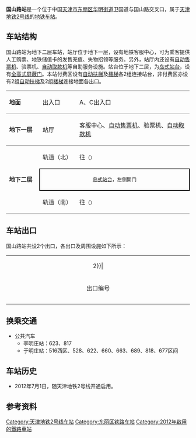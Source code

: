 {{noteTA 
|G1 =Transport}}
{{Infobox station
|name = 国山路
|eng_name = Guoshanlu
|linecolour = {{天津地铁颜色|2}}
|image = Platform of Guoshanlu Station (20200426111859).jpg
|caption = 国山路站站台（2020年4月）
|other_name = 
|country = {{PRC}}
|borough = [[天津市|天津市]][[东丽区|东丽区]][[华明街道|华明街道]]
|address = 卫国道与国山路交叉口
|coordinates = {{coord|39|9|11.7929|N|117|18|12.1666|E|display=inline,title|Region:CH_type}}
|elevation = 
|operator = [[天津轨道交通集团|天津轨道交通集团]]
|lines = {{天津地铁线路名|2|SL}}
|distance = 
|platform = 1座[[岛式站台|岛式站台]]
|tracks = 2条
|bus_routes = 
|bus_stands = 
|connections = 公交站
|structure = 地下车站
|hall = 地下站厅
|depth = 
|levels = 
|interchange = 
|exits = 2个
|lift = 
|escalator = 8条
|architect = 
|architectural_style = 
|colour = 白色
|type = 
|status = 运营中
|code = 
|zone = 
|classification = 
|website = 
|built = 
|opened = 2012年7月1日
|closed = 
|pass_year = 
|passengers = 
|pass_system = 
|pass_rank = 
|mpassengers = 
|trains = 
|station_hours = 
|hours = 
|first = 往{{天津地铁起讫站|2|R}}：06:15<br />往{{天津地铁起讫站|2|L}}：06:02
|last = 往{{天津地铁起讫站|2|R}}：23:34<br />往{{天津地铁起讫站|2|L}}：23:02
|adjacent = {{adjacent stations|system=天津地铁|line=2|left=登州路|right=空港经济区}}
|other_services = 
|route_map = 
}}
'''国山路站'''是一个位于中国[[天津市|天津市]][[东丽区|东丽区]][[华明街道|华明街道]]卫国道与国山路交叉口，属于[[天津地铁|天津地铁]][[天津地铁2号线|2号线]]的[[地铁车站|地铁车站]]。

==车站结构==
国山路站为地下二层车站，站厅位于地下一层，设有地铁客服中心，可为乘客提供人工购票、地铁储值卡的发售充值、失物招领等服务。另外，站厅内还设有[[自动售票机|自动售票机]]、验票机、[[自动取款机|自动取款机]]等自助服务设施。站台位于地下二层，为[[岛式站台|岛式站台]]，设有[[屏蔽门|全高式屏蔽门]]。本站付费区设有[[自动扶梯|自动扶梯]]及[[楼梯|楼梯]]各2组连接站台，非付费区亦设有2组[[自动扶梯|自动扶梯]]及2组[[楼梯|楼梯]]连接地面各出口。

{|cellspacing=0 cellpadding=3
|-
|style="border-top:solid 1px gray;border-bottom:solid 1px gray;" valign=top width=100|'''地面'''
|style="border-top:solid 1px gray;border-bottom:solid 1px gray;" valign=top width=100|出入口
|style="border-top:solid 1px gray;border-bottom:solid 1px gray;" valign=top width=400|A、C出入口
|-
|style="border-bottom:solid 1px gray;" valign=top|'''地下一层'''
|style="border-bottom:solid 1px gray;" valign=top|站厅
|style="border-bottom:solid 1px gray;" valign=top|客服中心、[[自动售票机|自动售票机]]、验票机、[[自动取款机|自动取款机]]
|-
|style="border-bottom:solid 1px gray;" rowspan=3 valign=top|'''地下二层'''
|轨道（北）
|{{arrow|L}} {{天津地铁线路名|2|c}}往{{站|曹庄}}<small>（{{站|登州路}}）</small>
|-
|style="border-right:solid 2px black;border-left:solid 2px black;border-top:solid 2px black;border-bottom:solid 2px black;" colspan=2|<center><small>[[岛式站台|岛式站台]]，左側開门</small></center>
|-
|style="border-bottom:solid 1px gray;"|轨道（南）
|style="border-bottom:solid 1px gray;"|{{arrow|R}} {{天津地铁线路名|2|c}}往{{站|滨海国际机场}}<small>（{{站|空港经济区}}）</small>
|}

== 车站出口 ==
国山路站共设2个出口，各出口及周围设施如下所示：
{| class="wikitable" style="width:65%"
|colspan=4 align="center" bgcolor={{天津地铁颜色|2}}|
|-
! style="width:9%" | 出口编号
! style="width:25%" | 地点
! style="width:53%" | 可到达目的地
|-
| align="center" style="border-bottom:none" | {{港鐵出口|A}}  ||卫国道南侧||李明庄工业园区
|-
| align="center" style="border-bottom:none" | {{港鐵出口|C}}  ||卫国道南侧||李明庄春华苑、惠泽嘉园
|}

== 换乘交通 ==
*公共汽车
**李明庄站：623、817
**于明庄站：516西区、528、622、660、663、689、818、677区间

== 车站历史 ==
*2012年7月1日，随天津地铁2号线开通启用。

== 参考资料 ==
<div class="references-small">
<references />
</div>

{{Commonscat|Guoshanlu Station}}

{{天津地铁2号线}}
{{天津轨道交通车站列表}}

[[Category:天津地铁2号线车站|Category:天津地铁2号线车站]]
[[Category:东丽区铁路车站|Category:东丽区铁路车站]]
[[Category:2012年啟用的鐵路車站|Category:2012年啟用的鐵路車站]]